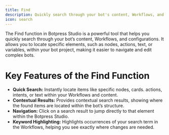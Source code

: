 ```yaml
---
title: Find
description: Quickly search through your bot's content, Workflows, and configurations.
icon: search
---
```


The Find function in Botpress Studio is a powerful tool that helps you quickly search through your bot’s content, Workflows, and configurations. It allows you to locate specific elements, such as nodes, actions, text, or variables, within your bot project, making it easier to navigate and edit complex bots.

# Key Features of the Find Function

* **Quick Search:** Instantly locate items like specific nodes, cards. actions, intents, or text within your Workflows and content.
* **Contextual Results:** Provides contextual search results, showing where the found items are located within the bot’s structure.
* **Navigation:** Click on a search result to jump directly to that element within the Botpress Studio.
* **Keyword Highlighting:** Highlights occurrences of your search term in the Workflows, helping you see exactly where changes are needed.
